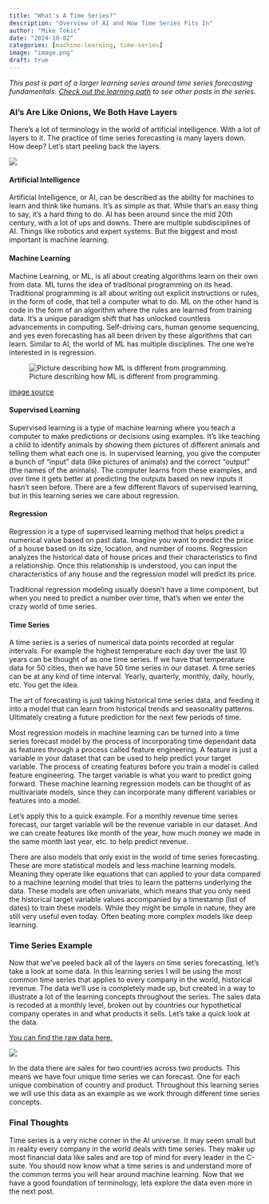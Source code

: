 ```yaml
---
title: "What's A Time Series?"
description: "Overview of AI and How Time Series Fits In"
author: "Mike Tokic"
date: "2024-10-02"
categories: [machine-learning, time-series]
image: "image.png"
draft: true
---
```


*This post is part of a larger learning series around time series forecasting fundamentals. [Check out the learning path](https://mftokic.github.io/posts/2024-09-25-ts-fundamentals/) to see other posts in the series.* 

### AI's Are Like Onions, We Both Have Layers

There's a lot of terminology in the world of artificial intelligence. With a lot of layers to it. The practice of time series forecasting is many layers down. How deep? Let's start peeling back the layers. 

![](./image2.png)

#### Artificial Intelligence

Artificial Intelligence, or AI, can be described as the ability for machines to learn and think like humans. It's as simple as that. While that's an easy thing to say, it's a hard thing to do. AI has been around since the mid 20th century, with a lot of ups and downs. There are multiple subdisciplines of AI. Things like robotics and expert systems. But the biggest and most important is machine learning. 

#### Machine Learning

Machine Learning, or ML, is all about creating algorithms learn on their own from data. ML turns the idea of traditional programming on its head. Traditional programming is all about writing out explicit instructions or rules, in the form of code, that tell a computer what to do. ML on the other hand is code in the form of an algorithm where the rules are learned from training data. It's a unique paradigm shift that has unlocked countless advancements in computing. Self-driving cars, human genome sequencing, and yes even forecasting has all been driven by these algorithms that can learn. Similar to AI, the world of ML has multiple disciplines. The one we're interested in is regression. 

::: { .text-center }
![Picture describing how ML is different from programming.](./image3.png)
:::

[image source](https://contenteratechspace.com/how-different-are-conventional-programming-and-machine-learning/)

#### Supervised Learning

Supervised learning is a type of machine learning where you teach a computer to make predictions or decisions using examples. It's like teaching a child to identify animals by showing them pictures of different animals and telling them what each one is. In supervised learning, you give the computer a bunch of "input" data (like pictures of animals) and the correct "output" (the names of the animals). The computer learns from these examples, and over time it gets better at predicting the outputs based on new inputs it hasn't seen before. There are a few different flavors of supervised learning, but in this learning series we care about regression.  

#### Regression

Regression is a type of supervised learning method that helps predict a numerical value based on past data. Imagine you want to predict the price of a house based on its size, location, and number of rooms. Regression analyzes the historical data of house prices and their characteristics to find a relationship. Once this relationship is understood, you can input the characteristics of any house and the regression model will predict its price.

Traditional regression modeling usually doesn't have a time component, but when you need to predict a number over time, that's when we enter the crazy world of time series. 

#### Time Series

A time series is a series of numerical data points recorded at regular intervals. For example the highest temperature each day over the last 10 years can be thought of as one time series. If we have that temperature data for 50 cities, then we have 50 time series in our dataset. A time series can be at any kind of time interval. Yearly, quarterly, monthly, daily, hourly, etc. You get the idea.

The art of forecasting is just taking historical time series data, and feeding it into a model that can learn from historical trends and seasonality patterns. Ultimately creating a future prediction for the next few periods of time. 

Most regression models in machine learning can be turned into a time series forecast model by the process of incorporating time dependant data as features through a process called feature engineering. A feature is just a variable in your dataset that can be used to help predict your target variable. The process of creating features before you train a model is called feature engineering. The target variable is what you want to predict going forward. These machine learning regression models can be thought of as multivariate models, since they can incorporate many different variables or features into a model. 

Let's apply this to a quick example. For a monthly revenue time series forecast, our target variable will be the revenue variable in our dataset. And we can create features like month of the year, how much money we made in the same month last year, etc. to help predict revenue. 

There are also models that only exist in the world of time series forecasting. These are more statistical models and less machine learning models. Meaning they operate like equations that can applied to your data compared to a machine learning model that tries to learn the patterns underlying the data. These models are often univariate, which means that you only need the historical target variable values accompanied by a timestamp (list of dates) to train these models. While they might be simple in nature, they are still very useful even today. Often beating more complex models like deep learning. 

### Time Series Example

Now that we've peeled back all of the layers on time series forecasting, let's take a look at some data. In this learning series I will be using the most common time series that applies to every company in the world, historical revenue. The data we'll use is completely made up, but created in a way to illustrate a lot of the learning concepts throughout the series. The sales data is recoded at a monthly level, broken out by countries our hypothetical company operates in and what products it sells. Let's take a quick look at the data. 

[You can find the raw data here.](./example_ts_data.xlsx) 

![](./chart1.png)

In the data there are sales for two countries across two products. This means we have four unique time series we can forecast. One for each unique combination of country and product. Throughout this learning series we will use this data as an example as we work through different time series concepts. 

### Final Thoughts

Time series is a very niche corner in the AI universe. It may seem small but in reality every company in the world deals with time series. They make up most financial data like sales and are top of mind for every leader in the C-suite. You should now know what a time series is and understand more of the common terms you will hear around machine learning. Now that we have a good foundation of terminology, lets explore the data even more in the next post. 